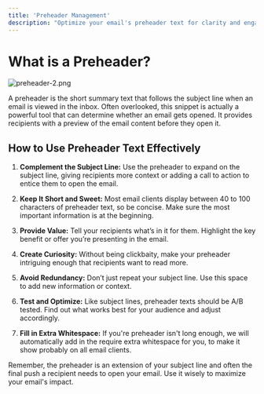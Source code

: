 ```yaml
---
title: 'Preheader Management'
description: "Optimize your email's preheader text for clarity and engagement, ensuring your message makes an impact from the first glance."
---
```


# What is a Preheader?

![preheader-2.png](/images/preheader-2.png)

A preheader is the short summary text that follows the subject line when an email is viewed in the inbox. Often overlooked, this snippet is actually a powerful tool that can determine whether an email gets opened. It provides recipients with a preview of the email content before they open it. 

## How to Use Preheader Text Effectively

1. **Complement the Subject Line:** Use the preheader to expand on the subject line, giving recipients more context or adding a call to action to entice them to open the email.

2. **Keep It Short and Sweet:** Most email clients display between 40 to 100 characters of preheader text, so be concise. Make sure the most important information is at the beginning.

3. **Provide Value:** Tell your recipients what’s in it for them. Highlight the key benefit or offer you’re presenting in the email.

4. **Create Curiosity:** Without being clickbaity, make your preheader intriguing enough that recipients want to read more.

5. **Avoid Redundancy:** Don’t just repeat your subject line. Use this space to add new information or context.

6. **Test and Optimize:** Like subject lines, preheader texts should be A/B tested. Find out what works best for your audience and adjust accordingly.

7. **Fill in Extra Whitespace:** If you're preheader isn't long enough, we will automatically add in the require extra whitespace for you, to make it show probably on all email clients.

Remember, the preheader is an extension of your subject line and often the final push a recipient needs to open your email. Use it wisely to maximize your email's impact.